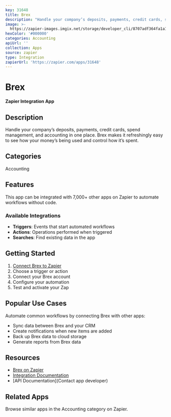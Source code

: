 ```yaml
---
key: 31648
title: Brex
description: "Handle your company’s deposits, payments, credit cards, spend\r\nmanagement, and accounting in one place. Brex makes it refreshingly\r\neasy to see how your money’s being used and control how it’s spent."
image: >-
  https://zapier-images.imgix.net/storage/developer_cli/8707adf364fa1a1040855d5d153ccff5.png?auto=format%2Ccompress&ixlib=python-3.0.0&q=50
hexColor: '#000000'
categories: Accounting
apiUrl: ''
collection: Apps
source: zapier
type: Integration
zapierUrl: 'https://zapier.com/apps/31648'
---
```

# Brex

**Zapier Integration App**

## Description

Handle your company’s deposits, payments, credit cards, spend
management, and accounting in one place. Brex makes it refreshingly
easy to see how your money’s being used and control how it’s spent.

## Categories

Accounting

## Features

This app can be integrated with 7,000+ other apps on Zapier to automate workflows without code.

### Available Integrations

- **Triggers**: Events that start automated workflows
- **Actions**: Operations performed when triggered
- **Searches**: Find existing data in the app

## Getting Started

1. [Connect Brex to Zapier](https://zapier.com/apps/31648)
2. Choose a trigger or action
3. Connect your Brex account
4. Configure your automation
5. Test and activate your Zap

## Popular Use Cases

Automate common workflows by connecting Brex with other apps:

- Sync data between Brex and your CRM
- Create notifications when new items are added
- Back up Brex data to cloud storage
- Generate reports from Brex data

## Resources

- [Brex on Zapier](https://zapier.com/apps/31648)
- [Integration Documentation](https://zapier.com/apps/31648/integrations)
- [API Documentation](Contact app developer)

## Related Apps

Browse similar apps in the Accounting category on Zapier.
